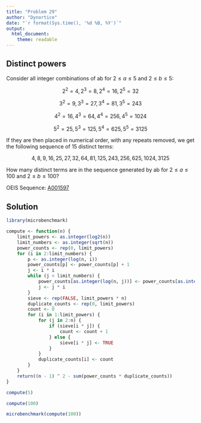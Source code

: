 ```yaml
---
title: "Problem 29"
author: "Dynortice"
date: "`r format(Sys.time(), '%d %B, %Y')`"
output:
  html_document:
    theme: readable
---
```

## Distinct powers

Consider all integer combinations of ab for $2 ≤ a ≤ 5$ and $2 ≤ b ≤ 5$:

$$2^2 = 4, 2^3 = 8, 2^4 = 16, 2^5 = 32$$

$$3^2 = 9, 3^3 = 27, 3^4 = 81, 3^5 = 243$$

$$4^2 = 16, 4^3 = 64, 4^4 = 256, 4^5 = 1024$$

$$5^2 = 25, 5^3 = 125, 5^4 = 625, 5^5 = 3125$$

If they are then placed in numerical order, with any repeats removed, we get the following sequence of 15 distinct terms:

$$4, 8, 9, 16, 25, 27, 32, 64, 81, 125, 243, 256, 625, 1024, 3125$$

How many distinct terms are in the sequence generated by ab for $2 ≤ a ≤ 100$ and $2 ≤ b ≤ 100$?

OEIS Sequence: [A001597](https://oeis.org/A200975)

## Solution
```r
library(microbenchmark)
```
```r
compute <- function(n) {
    limit_powers <- as.integer(log2(n))
    limit_numbers <- as.integer(sqrt(n))
    power_counts <- rep(0, limit_powers)
    for (i in 2:limit_numbers) {
        p <- as.integer(log(n, i))
        power_counts[p] <- power_counts[p] + 1
        j <- i * i
        while (j < limit_numbers) {
            power_counts[as.integer(log(n, j))] <- power_counts[as.integer(log(n, j))] - 1
            j <- j * i
        }
        sieve <- rep(FALSE, limit_powers * n)
        duplicate_counts <- rep(0, limit_powers)
        count <- 0
        for (i in 1:limit_powers) {
            for (j in 2:n) {
                if (sieve[i * j]) {
                    count <- count + 1
                } else {
                    sieve[i * j] <- TRUE
                }
            }
            duplicate_counts[i] <- count
        }
    }
    return((n - 1) ^ 2 - sum(power_counts * duplicate_counts))
}
```
```r
compute(5)
```
```r
compute(100)
```
```r
microbenchmark(compute(100))
```